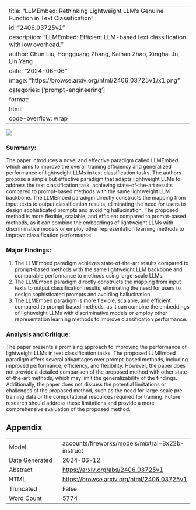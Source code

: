 
---
title: "LLMEmbed: Rethinking Lightweight LLM's Genuine Function in Text Classification"
id: "2406.03725v1"
description: "LLMEmbed: Efficient LLM-based text classification with low overhead."
author: Chun Liu, Hongguang Zhang, Kainan Zhao, Xinghai Ju, Lin Yang
date: "2024-06-06"
image: "https://browse.arxiv.org/html/2406.03725v1/x1.png"
categories: ['prompt-engineering']
format:
  html:
    code-overflow: wrap
---

![](https://browse.arxiv.org/html/2406.03725v1/x1.png)

### Summary:

The paper introduces a novel and effective paradigm called LLMEmbed, which aims to improve the overall training efficiency and generalized performance of lightweight LLMs in text classification tasks. The authors propose a simple but effective paradigm that adapts lightweight LLMs to address the text classification task, achieving state-of-the-art results compared to prompt-based methods with the same lightweight LLM backbone. The LLMEmbed paradigm directly constructs the mapping from input texts to output classification results, eliminating the need for users to design sophisticated prompts and avoiding hallucination. The proposed method is more flexible, scalable, and efficient compared to prompt-based methods, as it can combine the embeddings of lightweight LLMs with discriminative models or employ other representation learning methods to improve classification performance.

### Major Findings:

1. The LLMEmbed paradigm achieves state-of-the-art results compared to prompt-based methods with the same lightweight LLM backbone and comparable performance to methods using large-scale LLMs.
2. The LLMEmbed paradigm directly constructs the mapping from input texts to output classification results, eliminating the need for users to design sophisticated prompts and avoiding hallucination.
3. The LLMEmbed paradigm is more flexible, scalable, and efficient compared to prompt-based methods, as it can combine the embeddings of lightweight LLMs with discriminative models or employ other representation learning methods to improve classification performance.

### Analysis and Critique:

The paper presents a promising approach to improving the performance of lightweight LLMs in text classification tasks. The proposed LLMEmbed paradigm offers several advantages over prompt-based methods, including improved performance, efficiency, and flexibility. However, the paper does not provide a detailed comparison of the proposed method with other state-of-the-art methods, which may limit the generalizability of the findings. Additionally, the paper does not discuss the potential limitations or challenges of the proposed method, such as the need for large-scale pre-training data or the computational resources required for training. Future research should address these limitations and provide a more comprehensive evaluation of the proposed method.

## Appendix

|          |          |
|----------|----------|
| Model     | accounts/fireworks/models/mixtral-8x22b-instruct       |
| Date Generated     | 2024-06-12       |
| Abstract | [https://arxiv.org/abs/2406.03725v1](https://arxiv.org/abs/2406.03725v1)        |
| HTML     | [https://browse.arxiv.org/html/2406.03725v1](https://browse.arxiv.org/html/2406.03725v1)       |
| Truncated       | False       |
| Word Count       | 5774       |